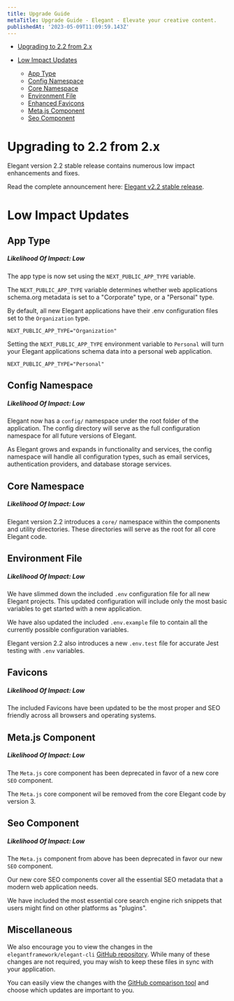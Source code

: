 ```yaml
---
title: Upgrade Guide
metaTitle: Upgrade Guide - Elegant - Elevate your creative content.
publishedAt: '2023-05-09T11:09:59.143Z'
---
```


- [Upgrading to 2.2 from 2.x](#upgrading_to_2_2_from_2_x)

- [Low Impact Updates](#low_impact)
    - [App Type](#app_type)
    - [Config Namespace](#config_namespace)
    - [Core Namespace](#core_namespace)
    - [Environment File](#environment_file)
    - [Enhanced Favicons](#favicons)
    - [Meta.js Component](#meta_js_component)
    - [Seo Component](#seo_component)

<a name="upgrading_to_2_2_from_2_x"></a>

# Upgrading to 2.2 from 2.x

Elegant version 2.2 stable release contains numerous low impact enhancements and fixes.

Read the complete announcement here: [Elegant v2.2 stable release](https://www.elegantframework.com/blog/2023-06-09-elegant-v2-2-stable).

<a name="low_impact"></a>

# Low Impact Updates

<a name="app_type"></a>

## App Type
##### **Likelihood Of Impact: Low**

The app type is now set using the `NEXT_PUBLIC_APP_TYPE` variable. 

The `NEXT_PUBLIC_APP_TYPE` variable determines whether web applications schema.org metadata is set to a "Corporate" type, or a "Personal" type.

By default, all new Elegant applications have their .env configuration files set to the `Organization` type.
```
NEXT_PUBLIC_APP_TYPE="Organization"
```

Setting the `NEXT_PUBLIC_APP_TYPE` environment variable to `Personal` will turn your Elegant applications schema data into a personal web application.
```
NEXT_PUBLIC_APP_TYPE="Personal"
```

<a name="config_namespace"></a>

## Config Namespace
##### **Likelihood Of Impact: Low**

Elegant now has a `config/` namespace under the root folder of the application. The config directory will serve as the full configuration namespace for all future versions of Elegant.

As Elegant grows and expands in functionality and services, the config namespace will handle all configuration types, such as email services, authentication providers, and database storage services.

<a name="core_namespace"></a>

## Core Namespace
##### **Likelihood Of Impact: Low**

Elegant version 2.2 introduces a `core/` namespace within the components and utility directories. These directories will serve as the root for all core Elegant code.

<a name="environment_file"></a>

## Environment File
##### **Likelihood Of Impact: Low**

We have slimmed down the included `.env` configuration file for all new Elegant projects. This updated configuration will include only the most basic variables to get started with a new application.

We have also updated the included `.env.example` file to contain all the currently possible configuration variables.

Elegant version 2.2 also introduces a new `.env.test` file for accurate Jest testing with `.env` variables.

<a name="favicons"></a>

## Favicons
##### **Likelihood Of Impact: Low**

The included Favicons have been updated to be the most proper and SEO friendly across all browsers and operating systems.

<a name="meta_js_component"></a>

## Meta.js Component
##### **Likelihood Of Impact: Low**

The `Meta.js` core component has been deprecated in favor of a new core `SEO` component. 

The `Meta.js` core component wil be removed from the core Elegant code by version 3.

<a name="seo_component"></a>

## Seo Component
##### **Likelihood Of Impact: Low**

The `Meta.js` component from above has been deprecated in favor our new `SEO` component. 

Our new core SEO components cover all the essential SEO metadata that a modern web application needs. 

We have included the most essential core search engine rich snippets that users might find on other platforms as "plugins".  

<a name="miscellaneous"></a>

## Miscellaneous

We also encourage you to view the changes in the `elegantframework/elegant-cli` [GitHub repository](https://github.com/elegantframework/elegant-cli). While many of these changes are not required, you may wish to keep these files in sync with your application.

You can easily view the changes with the [GitHub comparison tool](https://github.com/elegantframework/elegant-cli/compare/v2.1-beta...v2.2-stable) and choose which updates are important to you.